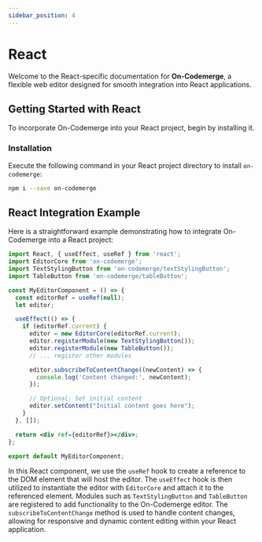 ```yaml
---
sidebar_position: 4
---
```


# React

Welcome to the React-specific documentation for **On-Codemerge**, a flexible web editor designed for smooth integration into React applications.

## Getting Started with React

To incorporate On-Codemerge into your React project, begin by installing it.

### Installation

Execute the following command in your React project directory to install `on-codemerge`:

```bash
npm i --save on-codemerge
```

## React Integration Example

Here is a straightforward example demonstrating how to integrate On-Codemerge into a React project:

```jsx title="MyEditorComponent.jsx"
import React, { useEffect, useRef } from 'react';
import EditorCore from 'on-codemerge';
import TextStylingButton from 'on-codemerge/textStylingButton';
import TableButton from 'on-codemerge/tableButton';

const MyEditorComponent = () => {
  const editorRef = useRef(null);
  let editor;

  useEffect(() => {
    if (editorRef.current) {
      editor = new EditorCore(editorRef.current);
      editor.registerModule(new TextStylingButton());
      editor.registerModule(new TableButton());
      // ... register other modules

      editor.subscribeToContentChange((newContent) => {
        console.log('Content changed:', newContent);
      });

      // Optional: Set initial content
      editor.setContent("Initial content goes here");
    }
  }, []);

  return <div ref={editorRef}></div>;
};

export default MyEditorComponent;
```

In this React component, we use the `useRef` hook to create a reference to the DOM element that will host the editor. The `useEffect` hook is then utilized to instantiate the editor with `EditorCore` and attach it to the referenced element. Modules such as `TextStylingButton` and `TableButton` are registered to add functionality to the On-Codemerge editor. The `subscribeToContentChange` method is used to handle content changes, allowing for responsive and dynamic content editing within your React application.
